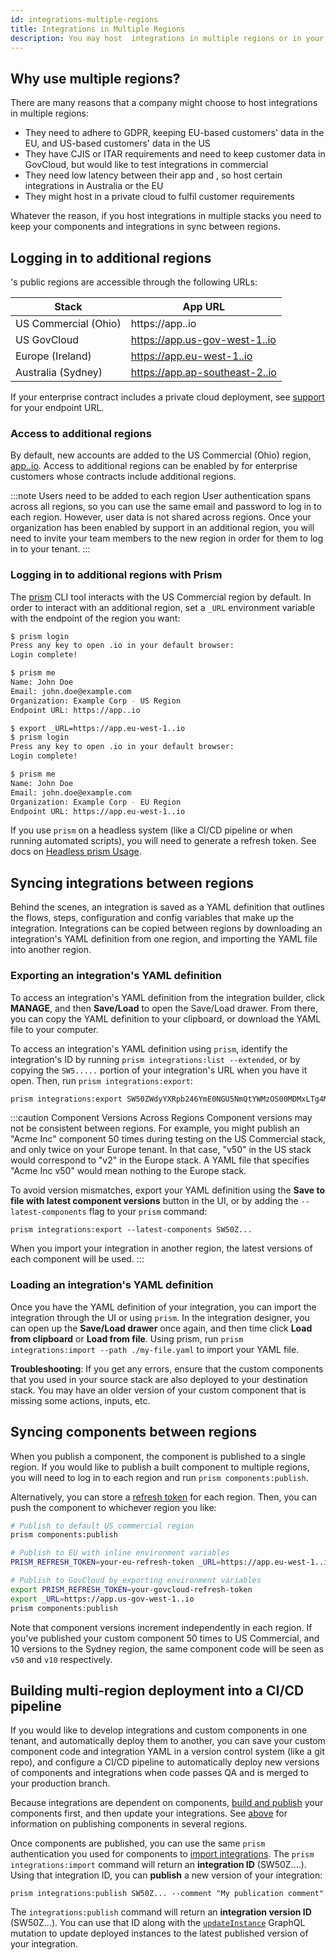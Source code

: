 ```yaml
---
id: integrations-multiple-regions
title: Integrations in Multiple Regions
description: You may host  integrations in multiple regions or in your private cloud. Here's how you manage integrations across multiple regions.
---
```


## Why use multiple regions?

There are many reasons that a company might choose to host integrations in multiple regions:

- They need to adhere to GDPR, keeping EU-based customers' data in the EU, and US-based customers' data in the US
- They have CJIS or ITAR requirements and need to keep customer data in GovCloud, but would like to test integrations in commercial
- They need low latency between their app and , so host certain integrations in Australia or the EU
- They might host in a private cloud to fulfil customer requirements

Whatever the reason, if you host integrations in multiple stacks you need to keep your components and integrations in sync between regions.

## Logging in to additional regions

's public regions are accessible through the following URLs:

| Stack                | App URL                        |
| -------------------- | ------------------------------ |
| US Commercial (Ohio) | https://app..io                |
| US GovCloud          | https://app.us-gov-west-1..io  |
| Europe (Ireland)     | https://app.eu-west-1..io      |
| Australia (Sydney)   | https://app.ap-southeast-2..io |

If your enterprise contract includes a private cloud deployment, see [support](mailto:support@.io) for your endpoint URL.

### Access to additional regions

By default, new accounts are added to the US Commercial (Ohio) region, [app..io](https://app..io).
Access to additional regions can be enabled by for enterprise customers whose contracts include additional regions.

:::note Users need to be added to each region
User authentication spans across all regions, so you can use the same email and password to log in to each region.
However, user data is not shared across regions.
Once your organization has been enabled by support in an additional region, you will need to invite your team members to the new region in order for them to log in to your tenant.
:::

### Logging in to additional regions with Prism

The [prism](cli/prism.mdx) CLI tool interacts with the US Commercial region by default.
In order to interact with an additional region, set a `_URL` environment variable with the endpoint of the region you want:

```bash title="Log in to US and then EU stacks"
$ prism login
Press any key to open .io in your default browser:
Login complete!

$ prism me
Name: John Doe
Email: john.doe@example.com
Organization: Example Corp - US Region
Endpoint URL: https://app..io

$ export _URL=https://app.eu-west-1..io
$ prism login
Press any key to open .io in your default browser:
Login complete!

$ prism me
Name: John Doe
Email: john.doe@example.com
Organization: Example Corp - EU Region
Endpoint URL: https://app.eu-west-1..io
```

If you use `prism` on a headless system (like a CI/CD pipeline or when running automated scripts), you will need to generate a refresh token.
See docs on [Headless prism Usage](cli/cli-usage.mdx#headless-prism-usage-for-cicd-pipelines).

## Syncing integrations between regions

Behind the scenes, an integration is saved as a YAML definition that outlines the flows, steps, configuration and config variables that make up the integration.
Integrations can be copied between regions by downloading an integration's YAML definition from one region, and importing the YAML file into another region.

### Exporting an integration's YAML definition

To access an integration's YAML definition from the integration builder, click **MANAGE**, and then **Save/Load** to open the Save/Load drawer.
From there, you can copy the YAML definition to your clipboard, or download the YAML file to your computer.

To access an integration's YAML definition using `prism`, identify the integration's ID by running `prism integrations:list --extended`, or by copying the `SW5.....` portion of your integration's URL when you have it open.
Then, run `prism integrations:export`:

```bash title="Save an integration's YAML definition to my-file.yaml"
prism integrations:export SW50ZWdyYXRpb246YmE0NGU5NmQtYWMzOS00MDMxLTg4MmUtMWQyNzA5ZjY5MDg0 > my-file.yaml
```

:::caution Component Versions Across Regions
Component versions may not be consistent between regions.
For example, you might publish an "Acme Inc" component 50 times during testing on the US Commercial stack, and only twice on your Europe tenant.
In that case, "v50" in the US stack would correspond to "v2" in the Europe stack.
A YAML file that specifies "Acme Inc v50" would mean nothing to the Europe stack.

To avoid version mismatches, export your YAML definition using the **Save to file with latest component versions** button in the UI, or by adding the `--latest-components` flag to your `prism` command:

```
prism integrations:export --latest-components SW50Z...
```

When you import your integration in another region, the latest versions of each component will be used.
:::

### Loading an integration's YAML definition

Once you have the YAML definition of your integration, you can import the integration through the UI or using `prism`.
In the integration designer, you can open up the **Save/Load drawer** once again, and then time click **Load from clipboard** or **Load from file**.
Using prism, run `prism integrations:import --path ./my-file.yaml` to import your YAML file.

**Troubleshooting**: If you get any errors, ensure that the custom components that you used in your source stack are also deployed to your destination stack.
You may have an older version of your custom component that is missing some actions, inputs, etc.

## Syncing components between regions

When you publish a component, the component is published to a single region.
If you would like to publish a built component to multiple regions, you will need to log in to each region and run `prism components:publish`.

Alternatively, you can store a [refresh token](cli/cli-usage.mdx#headless-prism-usage-for-cicd-pipelines) for each region.
Then, you can push the component to whichever region you like:

```bash title="Publish a component to multiple regions"
# Publish to default US commercial region
prism components:publish

# Publish to EU with inline environment variables
PRISM_REFRESH_TOKEN=your-eu-refresh-token _URL=https://app.eu-west-1..io prism components:publish

# Publish to GovCloud by exporting environment variables
export PRISM_REFRESH_TOKEN=your-govcloud-refresh-token
export _URL=https://app.us-gov-west-1..io
prism components:publish
```

Note that component versions increment independently in each region.
If you've published your custom component 50 times to US Commercial, and 10 versions to the Sydney region, the same component code will be seen as `v50` and `v10` respectively.

## Building multi-region deployment into a CI/CD pipeline

If you would like to develop integrations and custom components in one tenant, and automatically deploy them to another, you can save your custom component code and integration YAML in a version control system (like a git repo), and configure a CI/CD pipeline to automatically deploy new versions of components and integrations when code passes QA and is merged to your production branch.

Because integrations are dependent on components, [build and publish](custom-components/writing-custom-components.mdx#publishing-a-component) your components first, and then update your integrations.
See [above](#syncing-components-between-regions) for information on publishing components in several regions.

Once components are published, you can use the same `prism` authentication you used for components to [import integrations](#loading-an-integrations-yaml-definition).
The `prism integrations:import` command will return an **integration ID** (SW50Z....).
Using that integration ID, you can **publish** a new version of your integration:

```
prism integrations:publish SW50Z... --comment "My publication comment"
```

The `integrations:publish` command will return an **integration version ID** (SW50Z...).
You can use that ID along with the [`updateInstance`](api/schema/mutation/updateInstance.mdx) GraphQL mutation to update deployed instances to the latest published version of your integration.
